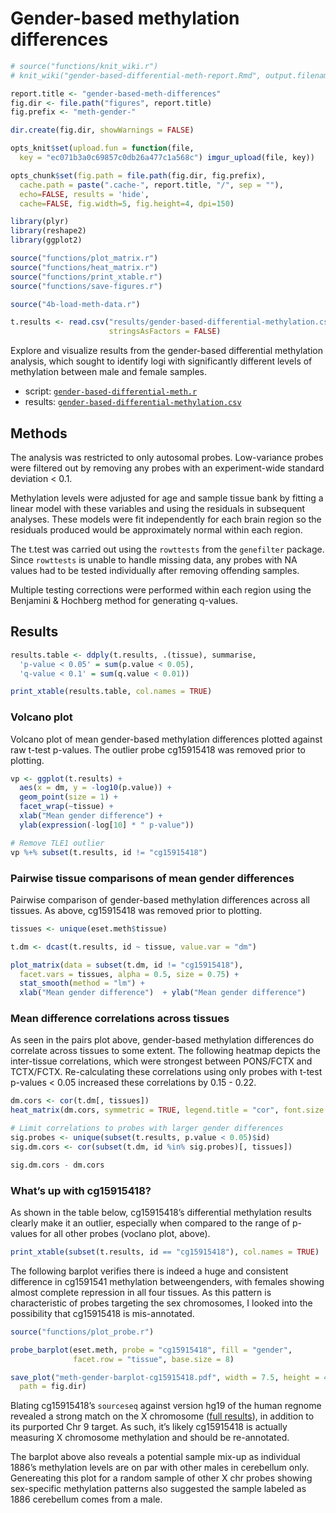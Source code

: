 # Gender-based methylation differences

```r
# source("functions/knit_wiki.r")
# knit_wiki("gender-based-differential-meth-report.Rmd", output.filename = "Gender-based methylation differences")

report.title <- "gender-based-meth-differences"
fig.dir <- file.path("figures", report.title)
fig.prefix <- "meth-gender-"

dir.create(fig.dir, showWarnings = FALSE)

opts_knit$set(upload.fun = function(file, 
  key = "ec071b3a0c69857c0db26a477c1a568c") imgur_upload(file, key))

opts_chunk$set(fig.path = file.path(fig.dir, fig.prefix),
  cache.path = paste(".cache-", report.title, "/", sep = ""),
  echo=FALSE, results = 'hide',
  cache=FALSE, fig.width=5, fig.height=4, dpi=150)


```

```r
library(plyr)
library(reshape2)
library(ggplot2)

source("functions/plot_matrix.r")
source("functions/heat_matrix.r")
source("functions/print_xtable.r")
source("functions/save-figures.r")
```

```r
source("4b-load-meth-data.r")

t.results <- read.csv("results/gender-based-differential-methylation.csv",
                      stringsAsFactors = FALSE)
```

Explore and visualize results from the gender-based differential methylation analysis, which sought to identify logi with significantly different levels of methylation between male and female samples.

* script: [`gender-based-differential-meth.r`](https://github.com/aaronwolen/gibbs-brain-project/blob/master/gender-based-differential-meth.r)
* results: [`gender-based-differential-methylation.csv`](https://github.com/aaronwolen/gibbs-brain-project/blob/master/results/gender-based-differential-methylation.csv)

## Methods
The analysis was restricted to only autosomal probes. Low-variance probes were filtered out by removing any probes with an experiment-wide standard deviation < 0.1. 

Methylation levels were adjusted for age and sample tissue bank by fitting a linear model with these variables and using the residuals in subsequent analyses. These models were fit independently for each brain region so the residuals produced would be approximately normal within each region. 

The t.test was carried out using the `rowttests` from the `genefilter` package. Since `rowttests` is unable to handle missing data, any probes with NA values had to be tested individually after removing offending samples.

Multiple testing corrections were performed within each region using the Benjamini & Hochberg method for generating q-values.

## Results

```r
results.table <- ddply(t.results, .(tissue), summarise, 
  'p-value < 0.05' = sum(p.value < 0.05),
  'q-value < 0.1' = sum(q.value < 0.01))

print_xtable(results.table, col.names = TRUE)
```

### Volcano plot
Volcano plot of mean gender-based methylation differences plotted against raw t-test p-values. The outlier probe cg15915418 was removed prior to plotting. 

```r
vp <- ggplot(t.results) +
  aes(x = dm, y = -log10(p.value)) +
  geom_point(size = 1) +
  facet_wrap(~tissue) +
  xlab("Mean gender difference") + 
  ylab(expression(-log[10] * " p-value"))

# Remove TLE1 outlier
vp %+% subset(t.results, id != "cg15915418")
```


### Pairwise tissue comparisons of mean gender differences
Pairwise comparison of gender-based methylation differences across all tissues. As above, cg15915418 was removed prior to plotting. 

```r
tissues <- unique(eset.meth$tissue)

t.dm <- dcast(t.results, id ~ tissue, value.var = "dm")

plot_matrix(data = subset(t.dm, id != "cg15915418"), 
  facet.vars = tissues, alpha = 0.5, size = 0.75) + 
  stat_smooth(method = "lm") + 
  xlab("Mean gender difference")  + ylab("Mean gender difference")
```

### Mean difference correlations across tissues

As seen in the pairs plot above, gender-based methylation differences do correlate across tissues to some extent. The following heatmap depicts the inter-tissue correlations, which were strongest between PONS/FCTX and TCTX/FCTX. Re-calculating these correlations using only probes with t-test p-values < 0.05 increased these correlations by 0.15 - 0.22. 

```r

dm.cors <- cor(t.dm[, tissues])
heat_matrix(dm.cors, symmetric = TRUE, legend.title = "cor", font.size = 3)

# Limit correlations to probes with larger gender differences
sig.probes <- unique(subset(t.results, p.value < 0.05)$id)
sig.dm.cors <- cor(subset(t.dm, id %in% sig.probes)[, tissues])

sig.dm.cors - dm.cors
```

### What's up with cg15915418?

As shown in the table below, cg15915418's differential methylation results clearly make it an outlier, especially when compared to the range of p-values for all other probes (voclano plot, above).
```r
print_xtable(subset(t.results, id == "cg15915418"), col.names = TRUE)
```

The following barplot verifies there is indeed a huge and consistent difference in cg1591541 methylation betweengenders, with females showing almost complete repression in all four tissues. As this pattern is characteristic of probes targeting the sex chromosomes, I looked into the possibility that cg15915418 is mis-annotated.  
```r
source("functions/plot_probe.r")

probe_barplot(eset.meth, probe = "cg15915418", fill = "gender", 
              facet.row = "tissue", base.size = 8)

save_plot("meth-gender-barplot-cg15915418.pdf", width = 7.5, height = 4, 
  path = fig.dir)
```

Blating cg15915418's `sourceseq` against version hg19 of the human regnome revealed a strong match on the X chromosome ([full results](http://genome.ucsc.edu/cgi-bin/hgc?o=64627510&g=htcUserAli&i=../trash/hgSs/hgSs_genome_47ba_dabb20.pslx+..%2Ftrash%2FhgSs%2FhgSs_genome_47ba_dabb20.fa+YourSeq&c=chrX&l=64627510&r=64627560&db=hg19&hgsid=284541277)), in addition to its purported Chr 9 target. As such, it's likely cg15915418 is actually measuring X chromosome methylation and should be re-annotated. 

The barplot above also reveals a potential sample mix-up as individual 1886's methylation levels are on par with other males in cerebellum only. Genereating this plot for a random sample of other X chr probes showing sex-specific methylation patterns also suggested the sample labeled as 1886 cerebellum comes from a male. 

